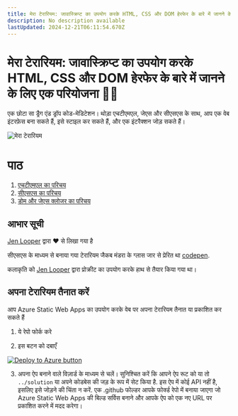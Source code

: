 ```yaml
---
title: मेरा टेरारियम: जावास्क्रिप्ट का उपयोग करके HTML, CSS और DOM हेरफेर के बारे में जानने के लिए एक परियोजना 🌵🌱
description: No description available
lastUpdated: 2024-12-21T06:11:54.670Z
---
```


# मेरा टेरारियम: जावास्क्रिप्ट का उपयोग करके HTML, CSS और DOM हेरफेर के बारे में जानने के लिए एक परियोजना 🌵🌱

एक छोटा सा ड्रैग एंड ड्रॉप कोड-मेडिटेशन। थोड़ा एचटीएमएल, जेएस और सीएसएस के साथ, आप एक वेब इंटरफ़ेस बना सकते हैं, इसे स्टाइल कर सकते हैं, और एक इंटरैक्शन जोड़ सकते हैं।

![मेरा टेरारियम](../images/screenshot_gray.png)

# पाठ

1. [एचटीएमएल का परिचय](../1-intro-to-html/translations/README.hi.md)
2. [सीएसएस का परिचय](../2-intro-to-css/translations/README.hi.md)
3. [डोम और जेएस क्लोजर का परिचय](../3-intro-to-DOM-and-closures/translations/README.hi.md)

## आभार सूची

[Jen Looper](https://www.twitter.com/jenlooper) द्वारा ♥️ से लिखा गया है

सीएसएस के माध्यम से बनाया गया टेरारियम जैकब मंडरा के ग्लास जार से प्रेरित था [codepen](https://codepen.io/Rotarepmi/pen/rjpNZY).

कलाकृति को [Jen Looper](http://jenlooper.com) द्वारा प्रोक्रीट का उपयोग करके हाथ से तैयार किया गया था।

## अपना टेरारियम तैनात करें

आप Azure Static Web Apps का उपयोग करके वेब पर अपना टेरारियम तैनात या प्रकाशित कर सकते हैं

1. ये रेपो फोर्क करे

2. इस बटन को दबाएँ

[![Deploy to Azure button](https://aka.ms/deploytoazurebutton)](https://portal.azure.com/?feature.customportal=false&WT.mc_id=WT.mc_id=academic-77807-sagibbon#create/Microsoft.StaticApp)

3. अपना ऐप बनाने वाले विज़ार्ड के माध्यम से चलें। सुनिश्चित करें कि आपने ऐप रूट को या तो `../solution` या अपने कोडबेस की जड़ के रूप में सेट किया है. इस ऐप में कोई API नहीं है, इसलिए इसे जोड़ने की चिंता न करें. एक .github फोल्डर आपके फोर्क्ड रेपो में बनाया जाएगा जो Azure Static Web Apps की बिल्ड सर्विस बनाने और आपके ऐप को एक नए URL पर प्रकाशित करने में मदद करेगा।

